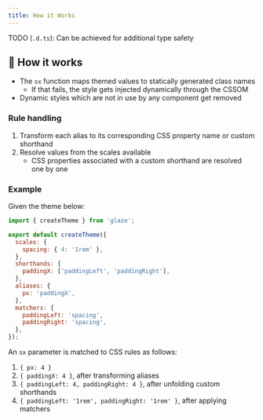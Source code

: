 ```yaml
---
title: How it Works
---
```


TODO (`.d.ts`): Can be achieved for additional type safety

## 🤔 How it works

- The `sx` function maps themed values to statically generated class names
  - If that fails, the style gets injected dynamically through the CSSOM
- Dynamic styles which are not in use by any component get removed

### Rule handling

1. Transform each alias to its corresponding CSS property name or custom shorthand
2. Resolve values from the scales available
   - CSS properties associated with a custom shorthand are resolved one by one

### Example

Given the theme below:

```js
import { createTheme } from 'glaze';

export default createTheme({
  scales: {
    spacing: { 4: '1rem' },
  },
  shorthands: {
    paddingX: ['paddingLeft', 'paddingRight'],
  },
  aliases: {
    px: 'paddingX',
  },
  matchers: {
    paddingLeft: 'spacing',
    paddingRight: 'spacing',
  },
});
```

An `sx` parameter is matched to CSS rules as follows:

1. `{ px: 4 }`
2. `{ paddingX: 4 }`, after transforming aliases
3. `{ paddingLeft: 4, paddingRight: 4 }`, after unfolding custom shorthands
4. `{ paddingLeft: '1rem', paddingRight: '1rem' }`, after applying matchers
